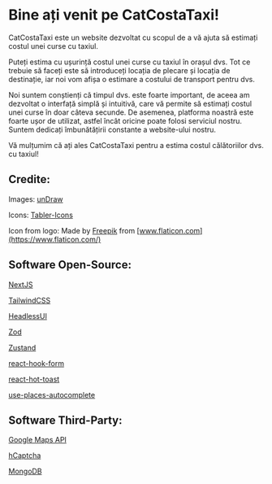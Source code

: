 # Bine ați venit pe CatCostaTaxi!

CatCostaTaxi este un website dezvoltat cu scopul de a vă ajuta să estimați costul unei curse cu taxiul.

Puteți estima cu ușurință costul unei curse cu taxiul în orașul dvs. Tot ce trebuie să faceți este să introduceți locația de plecare și locația de destinație, iar noi vom afișa o estimare a costului de transport pentru dvs.

Noi suntem conștienți că timpul dvs. este foarte important, de aceea am dezvoltat o interfață simplă și intuitivă, care vă permite să estimați costul unei curse în doar câteva secunde. De asemenea, platforma noastră este foarte ușor de utilizat, astfel încât oricine poate folosi serviciul nostru. Suntem dedicați îmbunătățirii constante a website-ului nostru.

Vă mulțumim că ați ales CatCostaTaxi pentru a estima costul călătoriilor dvs. cu taxiul!

## Credite:

Images: <span className="text-amber-500">[unDraw](https://undraw.co/)</span>

Icons: <span className="text-amber-500">[Tabler-Icons](https://tabler-icons.io/)</span>

Icon from logo: Made by <span className="text-amber-500">[Freepik](https://www.flaticon.com/authors/freepik/)</span> from <span className="text-amber-500">[www.flaticon.com](https://www.flaticon.com/)</span>

## Software Open-Source:

<span className="text-amber-500">[NextJS](https://nextjs.org/)</span>

<span className="text-amber-500">[TailwindCSS](https://tailwindcss.com/)</span>

<span className="text-amber-500">[HeadlessUI](https://headlessui.com/)</span>

<span className="text-amber-500">[Zod](https://zod.dev/)</span>

<span className="text-amber-500">[Zustand](https://github.com/pmndrs/zustand)</span>

<span className="text-amber-500">[react-hook-form](https://react-hook-form.com/)</span>

<span className="text-amber-500">[react-hot-toast](https://react-hot-toast.com/)</span>

<span className="text-amber-500">[use-places-autocomplete](https://github.com/wellyshen/use-places-autocomplete/)</span>

## Software Third-Party:

<span className="text-amber-500">[Google Maps API](https://developers.google.com/maps/)</span>

<span className="text-amber-500">[hCaptcha](https://www.hcaptcha.com/)</span>

<span className="text-amber-500">[MongoDB](https://www.mongodb.com/)</span>
